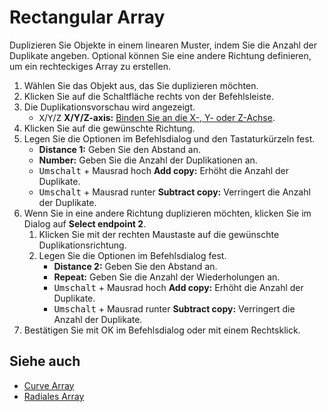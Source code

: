
# Rectangular Array

<Reference shortcut="" command="Rectangular Array" button="Rechts von der Befehlsleiste" />

Duplizieren Sie Objekte in einem linearen Muster, indem Sie die Anzahl der Duplikate angeben. Optional können Sie eine andere Richtung definieren, um ein rechteckiges Array zu erstellen.

1. Wählen Sie das Objekt aus, das Sie duplizieren möchten.
2. Klicken Sie auf die Schaltfläche <ButtonIcon type="button-rectangular-array" /> rechts von der Befehlsleiste.
3. Die Duplikationsvorschau wird angezeigt.
   - <kbd>X</kbd>/<kbd>Y</kbd>/<kbd>Z</kbd> **X/Y/Z-axis:** [Binden Sie an die X-, Y- oder Z-Achse](./sketching-essentials#constrain-to-an-axis).
4. Klicken Sie auf die gewünschte Richtung.
5. Legen Sie die Optionen im Befehlsdialog und den Tastaturkürzeln fest.
   - **Distance 1:** Geben Sie den Abstand an.
   - **Number:** Geben Sie die Anzahl der Duplikationen an.
   - <kbd>Umschalt</kbd> + Mausrad hoch **Add copy:** Erhöht die Anzahl der Duplikate.
   - <kbd>Umschalt</kbd> + Mausrad runter **Subtract copy:** Verringert die Anzahl der Duplikate.
6. Wenn Sie in eine andere Richtung duplizieren möchten, klicken Sie im Dialog auf **Select endpoint 2**.
   1. Klicken Sie mit der rechten Maustaste auf die gewünschte Duplikationsrichtung.
   2. Legen Sie die Optionen im Befehlsdialog fest.
      - **Distance 2:** Geben Sie den Abstand an.
      - **Repeat:** Geben Sie die Anzahl der Wiederholungen an.
      - <kbd>Umschalt</kbd> + Mausrad hoch **Add copy:** Erhöht die Anzahl der Duplikate.
      - <kbd>Umschalt</kbd> + Mausrad runter **Subtract copy:** Verringert die Anzahl der Duplikate.
7. Bestätigen Sie mit OK im Befehlsdialog oder mit einem Rechtsklick.

## Siehe auch
- [Curve Array](./curve-array)
- [Radiales Array](./radial-array)
